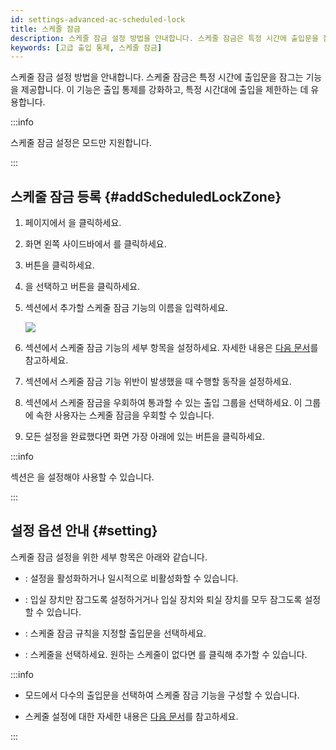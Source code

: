 ```yaml
---
id: settings-advanced-ac-scheduled-lock
title: 스케줄 잠금
description: 스케줄 잠금 설정 방법을 안내합니다. 스케줄 잠금은 특정 시간에 출입문을 잠그는 기능을 제공합니다.
keywords: [고급 출입 통제, 스케줄 잠금]
---
```


스케줄 잠금 설정 방법을 안내합니다. 스케줄 잠금은 특정 시간에 출입문을 잠그는 기능을 제공합니다. 이 기능은 출입 통제를 강화하고, 특정 시간대에 출입을 제한하는 데 유용합니다.

:::info

스케줄 잠금 설정은 <Cmd sid='zone.globalZone.local' product='2' /> 모드만 지원합니다.

:::

## 스케줄 잠금 등록 {#addScheduledLockZone}

1. <Cmd sid='shell.header.launcher' /> 페이지에서 <Cmd sid='shell.header.setting' />을 클릭하세요.

1. 화면 왼쪽 사이드바에서 <Cmd sid='setting.menu.advancedAc.root' />를 클릭하세요.

1. <Cmd sid='button.func.addZone' product='2' /> 버튼을 클릭하세요.

1. <Cmd sid='zone.scheduledLock' product='2' />을 선택하고 <Cmd sid='button.apply' product='2' /> 버튼을 클릭하세요.

1. <Cmd sid='common.info' product='2' /> 섹션에서 추가할 스케줄 잠금 기능의 이름을 입력하세요.

    <Image src='/img/biostarx-settings-adv-ac-add-schedule-lock.png' />

1. <Cmd sid='common.setting' product='2' /> 섹션에서 스케줄 잠금 기능의 세부 항목을 설정하세요. 자세한 내용은 [다음 문서](#setting)를 참고하세요.

1. <Cmd sid='common.alarm' product='2' /> 섹션에서 스케줄 잠금 기능 위반이 발생했을 때 수행할 동작을 설정하세요.

1. <Cmd sid='zone.forcedLock.bypass' product='2' /> 섹션에서 스케줄 잠금을 우회하여 통과할 수 있는 출입 그룹을 선택하세요. 이 그룹에 속한 사용자는 스케줄 잠금을 우회할 수 있습니다.

1. 모든 설정을 완료했다면 화면 가장 아래에 있는 <Cmd sid='button.apply' product='2' /> 버튼을 클릭하세요.

:::info

<Cmd sid='common.alarm' product='2' /> 섹션은 <Cmd sid='zone.pause.doorselected' product='2' />을 설정해야 사용할 수 있습니다.

:::


## 설정 옵션 안내 {#setting}

스케줄 잠금 설정을 위한 세부 항목은 아래와 같습니다.

* <Cmd sid='zone.pause.activatedAndDeactivated' product='2' />: 설정을 활성화하거나 일시적으로 비활성화할 수 있습니다.

* <Cmd sid='zone.forcedLock.doorLockType' product='2' />: 입실 장치만 잠그도록 설정하거거나 입실 장치와 퇴실 장치를 모두 잠그도록 설정할 수 있습니다.

* <Cmd sid='zone.pause.doorselected' product='2' />: 스케줄 잠금 규칙을 지정할 출입문을 선택하세요.

* <Cmd sid='common.schedule' product='2' />: 스케줄을 선택하세요. 원하는 스케줄이 없다면 <Cmd sid='button.plusAddSchedule' product='2' />를 클릭해 추가할 수 있습니다.

:::info

* <Cmd sid='zone.globalZone.local' product='2' /> 모드에서 다수의 출입문을 선택하여 스케줄 잠금 기능을 구성할 수 있습니다.


* 스케줄 설정에 대한 자세한 내용은 [다음 문서](settings-schedule)를 참고하세요.

:::